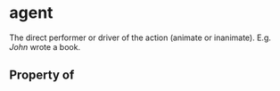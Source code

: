   

# agent

The direct performer or driver of the action (animate or inanimate). E.g. <em>John</em> wrote a book.

## Property of



